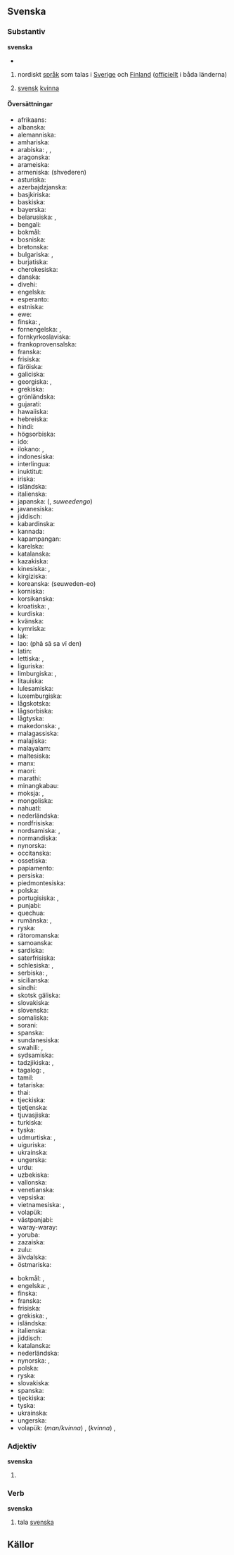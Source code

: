 {{wikipedia}}

==Svenska==
===Substantiv===
{{sv-subst-n-oräkn|fog=|betydelser=1.|förled=svensk}}
{{sv-subst-n-or|betydelser=2.}}
'''svenska'''
*{{uttal|sv|ljud=Sv-svenska.ogg}}
#{{tagg|kat=språk}} nordiskt [[språk]] som talas i [[Sverige]] och [[Finland]] ([[officiellt]] i båda länderna)
#:{{etymologi|Belagt sedan 1300-talet, som {{härledning|sv|gmq-fsv|svænska}}.<ref name="so">{{källa-so|svenska|2021-02-06}}</ref>}}
#:{{sammansättningar|[[svensklektion]], [[svensklärare]]}}
#{{tagg|kat=nationaliteter}} [[svensk]] [[kvinna]]
#:{{etymologi|Belagt sedan 1773.<ref name="so"></ref>}}

====Översättningar====
{{ö-topp|språk}}
*afrikaans: {{ö+|af|Sweeds}}
*albanska: {{ö+|sq|gjuha suedeze}}
*alemanniska: {{ö|als|Schwedisch}}
*amhariska: {{ö|am|ስዊድንኛ}}
*arabiska: {{ö|ar|اَلسُّوِيدِيَّة|f|tr=as-suwīdiyya}}, {{ö|ar|سُوِيدِيّ|m|tr=suwīdiyy}}, {{ö|ar|اَللُّغَة اَلسُّوِيدِيَّة|f|tr=al-luḡa s-suwīdiyya}}
*aragonska: {{ö+|an|sueco}}
*arameiska: {{ö|arc|ܠܫܢܐ ܣܘܝܕܝܐ}}
*armeniska: {{ö+|hy|շվեդերեն}} (shvederen)
*asturiska: {{ö+|ast|suecu|m}}
*azerbajdzjanska: {{ö+|az|İsveç dili}}
*basjkiriska: {{ö|ba|швед теле}}
*baskiska: {{ö+|eu|suediera}}
*bayerska: {{ö|bar|Schwedisch}}
*belarusiska: {{ö|be|шве́дская мо́ва|f|tr=švjédskaja móva}}, {{ö|be|шве́дская|f|tr=švjédskaja}}
*bengali: {{ö|bn|সুয়েডীয় ভাষা}}
*bokmål: {{ö+|no|svensk|m}}
*bosniska: {{ö+|bs|švedski|m}}
*bretonska: {{ö|br|svedeg}}
*bulgariska: {{ö|bg|шведски език}}, {{ö|bg|шведски}}
*burjatiska: {{ö|bxr|швед хэлэн}}
*cherokesiska: {{ö|chr|ᎠᏂᏍᏫᏗ}}
*danska: {{ö+|da|svensk}}
*divehi: {{ö+|dv|ސުވެޑިޝް|tr=suveḍiš}}
*engelska: {{ö+|en|Swedish}}
*esperanto: {{ö|eo|sveda lingvo}}
*estniska: {{ö|et|rootsi keel}}
*ewe: {{ö|ee|Swedgbe}}
*finska: {{ö+|fi|ruotsi}}, {{ö|fi|ruotsin kieli}}
*fornengelska: {{ö|ang|Swēonisc sprǣc}}, {{ö|ang|Swēonisc}}
*fornkyrkoslaviska: {{ö|cu|свє́ньскъ ѩꙁꙑ́къ}}
*frankoprovensalska: {{ö|frp|suèdouès}}
*franska: {{ö+|fr|suédois|m}}
*frisiska: {{ö+|fy|Sweedsk}}
*färöiska: {{ö|fo|svenskt}}
*galiciska: {{ö+|gl|sueco|m}}
*georgiska: {{ö+|ka|შვედური|tr=šveduri}}, {{ö|ka|შვედური ენა|tr=šveduri ena}}
*grekiska: {{ö+|el|σουηδικά|n|p|tr=souidiká}}
*grönländska: {{ö|kl|svenskisut}}
*gujarati: {{ö+|gu|સ્વીડિશ}}
*hawaiiska: {{ö|haw|Kuekene}}
*hebreiska: {{ö+|he|שבדית|f|tr=švedít}}
*hindi: {{ö+|hi|स्वीडिश|tr=svīḍiś}}
*högsorbiska: {{ö+|hsb|šwedšćina}}
*ido: {{ö+|io|Suediana}}
*ilokano: {{ö|ilo|Sueko}}, {{ö|ilo|pagsasao a Sueko}}
*indonesiska: {{ö+|id|bahasa Swedia}}
*interlingua: {{ö|ia|lingua svedese}}
*inuktitut: {{ö|iu|ᔅᕗᓐᔅᑭᑐᑦ}}
*iriska: {{ö|ga|Sualainnis|f}}
*isländska: {{ö+|is|sænska}}
*italienska: {{ö+|it|svedese|m}}
*japanska: {{ö+|ja|スウェーデン語}} ({{ö|ja|スウェーデンご}}, ''suweedengo'')
*javanesiska: {{ö|jv|basa Swédia}}
*jiddisch: {{ö+|yi|שוועדיש|tr=shvedish}}
*kabardinska: {{ö|kbd|шуэцэбзэ}}
*kannada: {{ö+|kn|ಸ್ವೀಡಿಶ್}}
*kapampangan: {{ö|pam|Amanung Sweku}}
*karelska: {{ö|krl|ruočči}}
*katalanska: {{ö+|ca|suec|m}}
*kazakiska: {{ö|kk|швед тілі}}
*kinesiska: {{ö+|zh|瑞典语}}, {{ö|zh|瑞典語|tr=Ruìdiǎn'yǔ}}
*kirgiziska: {{ö|ky|швед тили}}
*koreanska: {{ö+|ko|스웨덴어}} (seuweden-eo)
*korniska: {{ö|kw|Swedek}}
*korsikanska: {{ö|co|lingua svedese}}
*kroatiska: {{ö|hr|švedski jezik}}, {{ö+|hr|švedski}}
*kurdiska: {{ö+|ku|swêdî}}
*kvänska: {{ö|fkv|ruottii}}
*kymriska: {{ö+|cy|Swedeg}}
*lak: {{ö|lbe|швед маз}}
*lao: {{ö+|lo|ພາສາສະວີເດັນ}} (phā sā sa vī den)
*latin: {{ö|la|lingua Suecica|f}}
*lettiska: {{ö|lv|zviedru valoda|f}}, {{ö|lv|zviedru}}
*liguriska: {{ö|lij|svedeise}}
*limburgiska: {{ö+|li|Zwieëdsj}}, {{ö+|li|Zwèdsj|n|n}}
*litauiska: {{ö+|lt|švedų kalba}}
*lulesamiska: {{ö|smj|svierigadárro}}
*luxemburgiska: {{ö+|lb|Schwedesch}}
*lågskotska: {{ö|sco|swaddish}}
*lågsorbiska: {{ö|dsb|šwedšćina}}
*lågtyska: {{ö+|nds|Zweeds}}
*makedonska: {{ö|mk|шведски јазик}}, {{ö|mk|шведски}}
*malagassiska: {{ö|mg|soedoa}}
*malajiska: {{ö|ms|bahasa Sweden}}
*malayalam: {{ö|ml|സ്വീഡിഷ് ഭാഷ}}
*maltesiska: {{ö|mt|Żvediż}}
*manx: {{ö|gv|Soolynnish}}
*maori: {{ö|mi|reo Huitene}}
*marathi: {{ö|mr|स्वीडिश भाषा}}
*minangkabau: {{ö|min|bahaso Swedia}}
*moksja: {{ö|mdf|шведонь кяль}}, {{ö|mdf|шведокс}}
*mongoliska: {{ö|mn|Швед хэл}}
*nahuatl: {{ö|nah|Sueciatlahtōlli}}
*nederländska: {{ö+|nl|Zweeds|n}}
*nordfrisiska: {{ö|frr|Sweedsk}}
*nordsamiska: {{ö|se|ruoŧagiella}}, {{ö|se|ruoŧŧa}}
*normandiska: {{ö|nrm|Suédouais}}
*nynorska: {{ö+|nn|svensk|m}}
*occitanska: {{ö+|oc|suedés}}
*ossetiska: {{ö|os|шведаг ӕвзаг}}
*papiamento: {{ö|pap|Sueko}}
*persiska: {{ö|fa|زبان سوئدی}}
*piedmontesiska: {{ö|pms|svedèis}}
*polska: {{ö+|pl|szwedzki}}
*portugisiska: {{ö+|pt|sueco|m}}, {{ö|pt|língua sueca|f}}
*punjabi: {{ö|pa|ਸਵੀਡਿਸ਼ ਭਾਸ਼ਾ}}
*quechua: {{ö|qu|suwiri simi}}
*rumänska: {{ö+|ro|suedeză}}, {{ö|ro|limba suedeză|f}}
*ryska: {{ö+|ru|шведский язык|m}}
*rätoromanska: {{ö|rm|svedaisa}}
*samoanska: {{ö|sm|fa'asuetena}}
*sardiska: {{ö|sc|isvedesu}}
*saterfrisiska: {{ö|stq|Swedisk}}
*schlesiska: {{ö|szl|szwedzko}}, {{ö|szl|szwedzko godka}}
*serbiska: {{ö+|sr|шведски}}, {{ö|sr|шведски језик}}
*sicilianska: {{ö+|scn|svidisi}}
*sindhi: {{ö|sd|سويڊش ٻولي}}
*skotsk gäliska: {{ö|gd|Suainis|f}}
*slovakiska: {{ö+|sk|švédčina|f}}
*slovenska: {{ö|sl|švédščina|f}}
*somaliska: {{ö|so|Af-Iswiidhan}}
*sorani: {{ö|ckb|زمانی سوێدی}}
*spanska: {{ö+|es|sueco|m}}
*sundanesiska: {{ö|su|basa Swédia}}
*swahili: {{ö|sw|kiswidi}}, {{ö|sw|Kiswidi}}
*sydsamiska: {{ö|sma|ruoŧagiella}}
*tadzjikiska: {{ö|tg|забони шведӣ}}, {{ö+|tg|шведӣ}}
*tagalog: {{ö+|tl|Suweko}}, {{ö|tl|wikang Suweko}}
*tamil: {{ö|ta|சுவீடிய மொழி}}
*tatariska: {{ö+|tt|швед теле}}
*thai: {{ö+|th|ภาษาสวีเดน}}
*tjeckiska: {{ö+|cs|švédština|f}}
*tjetjenska: {{ö|ce|шведийн мотт}}
*tjuvasjiska: {{ö|cv|швед чӗлхи}}
*turkiska: {{ö+|tr|İsveççe}}
*tyska: {{ö+|de|Schwedisch|n}}
*udmurtiska: {{ö|udm|швед}}, {{ö|udm|швед кыл}}
*uiguriska: {{ö|ug|شۋېتسىيە تىلى}}
*ukrainska: {{ö|uk|шведська мова|f}}
*ungerska: {{ö+|hu|svéd}}
*urdu: {{ö|ur|سونسکا}}
*uzbekiska: {{ö|uz|shved tili}}
*vallonska: {{ö+|wa|suwedwès}}
*venetianska: {{ö+|vec|svedexe|m}}
*vepsiska: {{ö|vep|ročin kel'}}
*vietnamesiska: {{ö+|vi|tiếng Thụy Điển}}, {{ö|vi|Thụy-Điển}}
*volapük: {{ö+|vo|Svedänapük}}
*västpanjabi: {{ö+|pnb|سونسکا}}
*waray-waray: {{ö|war|Suweko}}
*yoruba: {{ö|yo|Èdè Sweden}}
*zazaiska: {{ö|diq|Swêdki}}
*zulu: {{ö|zu|IsiSwidishi}}
*älvdalska: {{ö|ovd|swenska|f}}
*östmariska: {{ö|mhr|швед йылме}}
{{ö-botten}}

{{ö-topp|svensk kvinna}}
*bokmål: {{ö+|no|svenske|m}}, {{ö|no|svensk kvinne}}
*engelska: {{ö+|en|Swede}}, {{ö|en|Swedish woman}}
*finska: {{ö|fi|ruotsalainen nainen}}
*franska: {{ö+|fr|Suédoise|f}}
*frisiska: {{ö|fy|Sweedse|u}}
*grekiska: {{ö+|el|Σουηδή}}, {{ö+|el|Σουηδέζα}}
*isländska: {{ö|is|Svii|m}}
*italienska: {{ö+|it|svedese|f}}
*jiddisch: {{ö|yi|שוועדין|f|tr=shvedin}}
*katalanska: {{ö+|ca|sueca|f}}
*nederländska: {{ö+|nl|Zweedse|f}}
*nynorska: {{ö+|nn|svenske|m}}, {{ö|nn|svensk kvinne|f}}
*polska: {{ö+|pl|Szwedka}}
*ryska: {{ö+|ru|шведка|f}}
*slovakiska: {{ö|sk|Švédka}}
*spanska: {{ö+|es|sueca|f}}
*tjeckiska: {{ö+|cs|Švédka|f}}
*tyska: {{ö+|de|Schwedin|f}}
*ukrainska: {{ö|uk|шведка|f}}
*ungerska: {{ö+|hu|svéd}}
*volapük: (''man/kvinna'') {{ö+|vo|Svedänan}}, (''kvinna'') {{ö|vo|ji-Svedänan}}, {{ö|vo|vom Svedänik}}
{{ö-botten}}

===Adjektiv===
'''svenska'''
#{{böjning|sv|adj|svensk}}

===Verb===
{{sv-verb-ar}}
'''svenska'''
#{{tagg|mindre brukligt}} tala [[#Svenska#Substantiv|svenska]]
#:{{citat|år=1875|titel=[https://libris.kb.se/bib/1761921 Studier i Sveriges statskunskap: Del 1: Land och folk]|förf=[[w:Wilhelm Erik Svedelius|Wilhelm Erik Svedelius]]|Ännu på 1840-talet var icke sällsynt att träffa äldre personer, som talade båda språken, men uttryckte sig lättare på finska än när de "'''svenskade'''" d.ä. talade svenska.}}
#:{{citat|år=2014|titel=Att inte vilja se|förf=[[w:Jan Guillou|Jan Guillou]]|Alla andra på bygget visste ju att han var norrman – hur mycket han än '''svenskade''' sig, som man hade kallat detta blandspråk bland rallarna på Hardangervidda, så hördes det såfort han öppnade munnen att han var norrman.}}

==Källor==
<references/>
